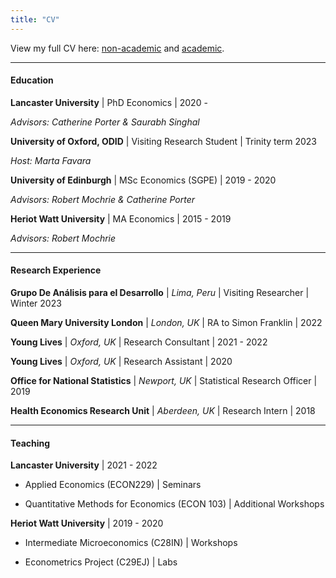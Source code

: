 ```yaml
---
title: "CV"
---
```


View my full CV here: [non-academic](https://gerrymcquade.github.io/cv/GM_cv_nonac.pdf) and [academic](https://gerrymcquade.github.io/cv/GM_cv.pdf).

------------------------------------------------------------------------

#### Education

**Lancaster University** \| PhD Economics \| 2020 -

*Advisors: Catherine Porter & Saurabh Singhal*

**University of Oxford, ODID** \| Visiting Research Student \| Trinity term 2023

*Host: Marta Favara*

**University of Edinburgh** \| MSc Economics (SGPE) \| 2019 - 2020

*Advisors: Robert Mochrie & Catherine Porter*

**Heriot Watt University** \| MA Economics \| 2015 - 2019

*Advisors: Robert Mochrie*

------------------------------------------------------------------------

#### Research Experience

**Grupo De Análisis para el Desarrollo** \| *Lima, Peru* \| Visiting Researcher \| Winter 2023

**Queen Mary University London** \| *London, UK* \| RA to Simon Franklin \| 2022

**Young Lives** \| *Oxford, UK* \| Research Consultant \| 2021 - 2022

**Young Lives** \| *Oxford, UK* \| Research Assistant \| 2020

**Office for National Statistics** \| *Newport, UK* \| Statistical Research Officer \| 2019

**Health Economics Research Unit** \| *Aberdeen, UK* \| Research Intern \| 2018

------------------------------------------------------------------------

#### Teaching

**Lancaster University** \| 2021 - 2022

-   Applied Economics (ECON229) \| Seminars

-   Quantitative Methods for Economics (ECON 103) \| Additional Workshops

**Heriot Watt University** \| 2019 - 2020

-   Intermediate Microeconomics (C28IN) \| Workshops

-   Econometrics Project (C29EJ) \| Labs
